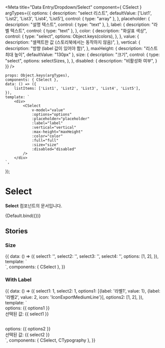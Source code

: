 
<Meta
    title="Data Entry/Dropdown/Select"
    component={ CSelect }
    argTypes={{
        options: {
            description: "select 리스트",
            defaultValue: ['List1', 'List2', 'List3', 'List4', 'List5'],
            control: { type: "array" },
        },
        placeholder: {
            description: "설명 텍스트",
            control: { type: "text" },
        },
        label: {
            description: "라벨 텍스트",
            control: { type: "text" },
        },
        color: {
            description: "화살표 색상",
            control: {
                type: "select",
                options: Object.keys(colors),
            },
        },
        value: {
            description: "셀렉트한 값 (스토리북에서는 동작하지 않음)",
        },
        vertical: {
            description: "방향 (label 값이 있어야 함)",
        },
        maxHeight: {
            description: "리스트 최대 높이",
            defaultValue: "130px"
        },
        size: {
            description: "크기",
            control: {
                type: "select",
                options: selectSizes,
            },
        },
        disabled: {
            description: "비활성화 여부",
        }
    }}
/>

    props: Object.keys(argTypes),
    components: { CSelect },
    data: () => ({
        listItems: ['List1', 'List2', 'List3', 'List4', 'List5'],
    }),
    template: `
        <div>
            <CSelect
                v-model="value"
                :options="options"
                :placeholder="placeholder"
                :label="label"
                :vertical="vertical"
                :max-height="maxHeight"
                :color="color"
                :full="full"
                :size="size"
                :disabled="disabled"
            />
        </div>
    `,
});

# Select
**Select** 컴포넌트의 문서입니다.

<Story name="Default" height="150px">
    {Default.bind({})}
</Story>

<ArgsTable story="Default" />

## Stories

### Size
<Canvas>
    <Story name="Size" height="250px">
        {{
            data: () => ({
                select1: '',
                select2: '',
                select3: '',
                select4: '',
                options: [1, 2],
            }),
            template: `
                <div>
                    <div class="mb-10">
                        <CSelect v-model="select1" :options="options" size="small" />
                    </div>
                    <div class="mb-10">
                        <CSelect v-model="select2" :options="options" size="medium" />
                    </div>
                    <div class="mb-10">
                        <CSelect v-model="select3" :options="options" size="small" full />
                    </div>
                    <div>
                        <CSelect v-model="select4" :options="options" size="medium" full />
                    </div>
                </div>
            `,
            components: { CSelect },
        }}
    </Story>
</Canvas>

### With Label
<Canvas>
    <Story name="Direction" height="300px">
        {{
            data: () => ({
                select1: 1,
                select2: 1,
                options1: [{label: '라벨1', value: 1}, {label: '라벨2', value: 2, icon: 'IconExportMediumLine'}],
                options2: [1, 2],
            }),
            template: `
                <div>
                    <div style="margin-bottom: 30px">
                        <CSelect v-model="select1" :options="options1" label="Label" />
                        <CTypography color="gray800" type="body2">
                          options: {{ options1 }}<br />
                          선택된 값: {{ select1 }}
                        </CTypography>
                    </div>
                    <div>
                        <CSelect v-model="select2" :options="options2" label="Label" :vertical="false" />
                        <CTypography color="gray800" type="body2">
                          options: {{ options2 }}<br />
                          선택된 값: {{ select2 }}
                        </CTypography>
                    </div>
                </div>
        `,
            components: { CSelect, CTypography },
        }}
    </Story>
</Canvas>
